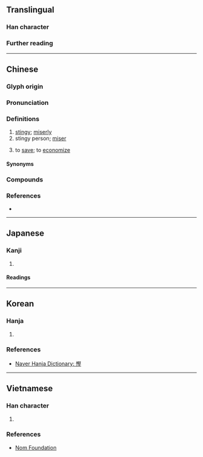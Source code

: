{{also|悭}}
{{character info}}
==Translingual==

===Han character===
{{Han char|rn=61|rad=心|as=11|sn=14|four=97014|canj=PSEG|ids=⿰忄堅}}

===Further reading===
{{Han ref|kx=0400.080|dkj=11140|dj=0740.040|hdz=42345.050|uh=6173}}

----

==Chinese==
{{zh-forms|s=悭}}

===Glyph origin===
{{Han etym}}

===Pronunciation===
{{zh-pron
|m=qiān
|c=haan1
|mc=y
|oc=y
|cat=a,n,v
}}

===Definitions===
{{head|zh|Han character}}

# [[stingy]]; [[miserly]]
# stingy person; [[miser]]
# {{lb|zh|Cantonese}} to [[save]]; to [[economize]]
#: {{zh-x|慳錢|to '''save''' money|C}}
#: {{zh-x|慳 水|to '''conserve''' water|C}}
#: {{zh-x|唔好 咁 慳 啦。|Don't try so much to economize.|C}}

====Synonyms====
{{zh-dial|吝嗇}}
{{zh-dial|省}}

===Compounds===
{{zh-der|不打慳|分淺緣慳|分薄緣慳|大破慳囊|好事多慳|好事天慳|慳吝|慳吝苦剋|慳嗇霖|慳囊|慳錢|破慳|粉吝紅慳|緣慳分淺|緣慳命蹇|老慳|慳皮|死慳死抵}}

===References===
* {{R:yue:Hanzi}}

----

==Japanese==

===Kanji===
{{ja-kanji|grade=|rs=心11}}

# {{rfdef|ja|sort=心11}}

====Readings====
{{ja-readings
|goon=けん
|kanon=かん
|kun=おし-む
}}

----

==Korean==

===Hanja===
{{ko-hanja|아끼다|아낄|간}}

# {{rfdef|ko|sort=心11}}

===References===
* [https://hanja.dict.naver.com/#/entry/ccko/5c58f0f0c4d040f8974ac5c6c1c81825 Naver Hanja Dictionary: 慳]

----

==Vietnamese==

===Han character===
{{vi-readings|rs=心11|hanviet=khan,san|nom=ghen,khan,khiên,kiên}}

# {{rfdef|vi|sort=心11}}

===References===
* [http://nomfoundation.org/common/nom_details.php?codepoint=6173 Nom Foundation]